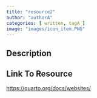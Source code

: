 ```yaml
---
title: "resource2"
author: "authorA"
categories: [ written, tagA ]
image: "images/icon_item.PNG"
---
```


## Description


## Link To Resource

<a target="_blank" href="https://quarto.org/docs/websites/">https://quarto.org/docs/websites/</a>
